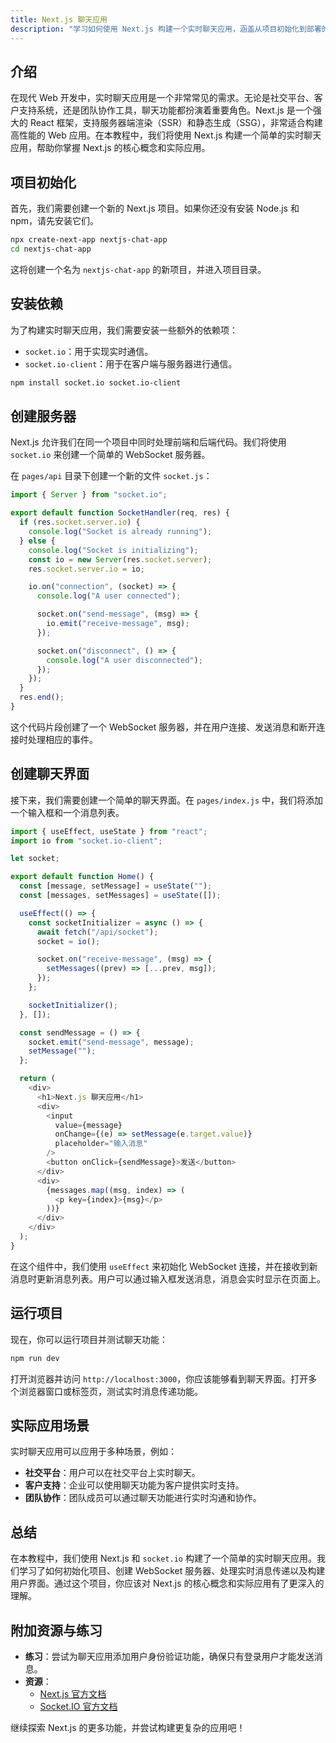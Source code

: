 ```yaml
---
title: Next.js 聊天应用
description: "学习如何使用 Next.js 构建一个实时聊天应用，涵盖从项目初始化到部署的完整流程。"
---
```


## 介绍

在现代 Web 开发中，实时聊天应用是一个非常常见的需求。无论是社交平台、客户支持系统，还是团队协作工具，聊天功能都扮演着重要角色。Next.js 是一个强大的 React 框架，支持服务器端渲染（SSR）和静态生成（SSG），非常适合构建高性能的 Web 应用。在本教程中，我们将使用 Next.js 构建一个简单的实时聊天应用，帮助你掌握 Next.js 的核心概念和实际应用。

## 项目初始化

首先，我们需要创建一个新的 Next.js 项目。如果你还没有安装 Node.js 和 npm，请先安装它们。

```bash
npx create-next-app nextjs-chat-app
cd nextjs-chat-app
```

这将创建一个名为 `nextjs-chat-app` 的新项目，并进入项目目录。

## 安装依赖

为了构建实时聊天应用，我们需要安装一些额外的依赖项：

- `socket.io`：用于实现实时通信。
- `socket.io-client`：用于在客户端与服务器进行通信。

```bash
npm install socket.io socket.io-client
```

## 创建服务器

Next.js 允许我们在同一个项目中同时处理前端和后端代码。我们将使用 `socket.io` 来创建一个简单的 WebSocket 服务器。

在 `pages/api` 目录下创建一个新的文件 `socket.js`：

```javascript
import { Server } from "socket.io";

export default function SocketHandler(req, res) {
  if (res.socket.server.io) {
    console.log("Socket is already running");
  } else {
    console.log("Socket is initializing");
    const io = new Server(res.socket.server);
    res.socket.server.io = io;

    io.on("connection", (socket) => {
      console.log("A user connected");

      socket.on("send-message", (msg) => {
        io.emit("receive-message", msg);
      });

      socket.on("disconnect", () => {
        console.log("A user disconnected");
      });
    });
  }
  res.end();
}
```

这个代码片段创建了一个 WebSocket 服务器，并在用户连接、发送消息和断开连接时处理相应的事件。

## 创建聊天界面

接下来，我们需要创建一个简单的聊天界面。在 `pages/index.js` 中，我们将添加一个输入框和一个消息列表。

```javascript
import { useEffect, useState } from "react";
import io from "socket.io-client";

let socket;

export default function Home() {
  const [message, setMessage] = useState("");
  const [messages, setMessages] = useState([]);

  useEffect(() => {
    const socketInitializer = async () => {
      await fetch("/api/socket");
      socket = io();

      socket.on("receive-message", (msg) => {
        setMessages((prev) => [...prev, msg]);
      });
    };

    socketInitializer();
  }, []);

  const sendMessage = () => {
    socket.emit("send-message", message);
    setMessage("");
  };

  return (
    <div>
      <h1>Next.js 聊天应用</h1>
      <div>
        <input
          value={message}
          onChange={(e) => setMessage(e.target.value)}
          placeholder="输入消息"
        />
        <button onClick={sendMessage}>发送</button>
      </div>
      <div>
        {messages.map((msg, index) => (
          <p key={index}>{msg}</p>
        ))}
      </div>
    </div>
  );
}
```

在这个组件中，我们使用 `useEffect` 来初始化 WebSocket 连接，并在接收到新消息时更新消息列表。用户可以通过输入框发送消息，消息会实时显示在页面上。

## 运行项目

现在，你可以运行项目并测试聊天功能：

```bash
npm run dev
```

打开浏览器并访问 `http://localhost:3000`，你应该能够看到聊天界面。打开多个浏览器窗口或标签页，测试实时消息传递功能。

## 实际应用场景

实时聊天应用可以应用于多种场景，例如：

- **社交平台**：用户可以在社交平台上实时聊天。
- **客户支持**：企业可以使用聊天功能为客户提供实时支持。
- **团队协作**：团队成员可以通过聊天功能进行实时沟通和协作。

## 总结

在本教程中，我们使用 Next.js 和 `socket.io` 构建了一个简单的实时聊天应用。我们学习了如何初始化项目、创建 WebSocket 服务器、处理实时消息传递以及构建用户界面。通过这个项目，你应该对 Next.js 的核心概念和实际应用有了更深入的理解。

## 附加资源与练习

- **练习**：尝试为聊天应用添加用户身份验证功能，确保只有登录用户才能发送消息。
- **资源**：
  - [Next.js 官方文档](https://nextjs.org/docs)
  - [Socket.IO 官方文档](https://socket.io/docs/v4/)

继续探索 Next.js 的更多功能，并尝试构建更复杂的应用吧！